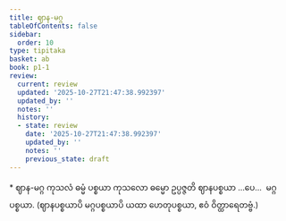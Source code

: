 ```yaml
---
title: ဈာန-မဂ္ဂ
tableOfContents: false
sidebar:
  order: 10
type: tipitaka
basket: ab
book: p1-1
review:
  current: review
  updated: '2025-10-27T21:47:38.992397'
  updated_by: ''
  notes: ''
  history:
  - state: review
    date: '2025-10-27T21:47:38.992397'
    updated_by: ''
    notes: ''
    previous_state: draft
---
```



<ReviewStatus review={frontmatter.review} showDetails={true} />

<HypothesisAnnotation frontmatter={frontmatter} />

<DynamicBreadcrumb />

<Paragraph type="center" book="p1-1">
* ဈာန-မဂ္ဂ
</Paragraph>

<Division number="130" book="p1-1" e="ch" v="36" p="44">

<Paragraph number="484" book="p1-1">
ကုသလံ ဓမ္မံ ပစ္စယာ ကုသလော ဓမ္မော ဥပ္ပဇ္ဇတိ ဈာနပစ္စယာ …ပေ…  မဂ္ဂပစ္စယာ.
</Paragraph>

<Paragraph number="485" book="p1-1">
(ဈာနပစ္စယာပိ မဂ္ဂပစ္စယာပိ ယထာ ဟေတုပစ္စယာ, ဧဝံ ဝိတ္ထာရေတဗ္ဗံ.)
</Paragraph>
</Division>